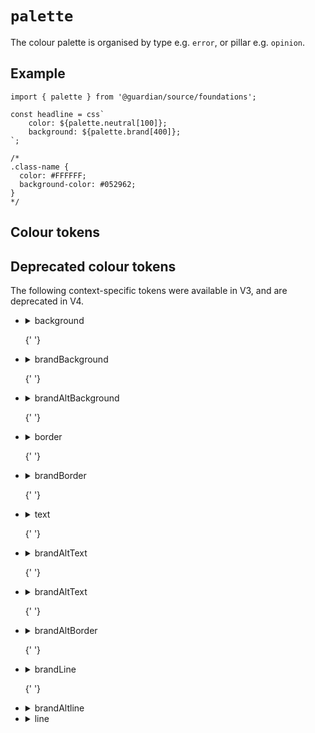 
<Meta of={PaletteStories} />

# `palette`

The colour palette is organised by type e.g. `error`, or pillar e.g. `opinion`.

## Example

```tsx
import { palette } from '@guardian/source/foundations';

const headline = css`
	color: ${palette.neutral[100]};
	background: ${palette.brand[400]};
`;

/*
.class-name {
  color: #FFFFFF;
  background-color: #052962;
}
*/
```

## Colour tokens

<Story of={Palette} />

## Deprecated colour tokens

The following context-specific tokens were available in V3, and are deprecated in V4.

<ul>
  <li>
    <details>
      <summary>background</summary>
      background.primary, background.secondary, background.inverse, background.ctaPrimary,
      background.ctaPrimaryHover, background.ctaSecondary, background.ctaSecondaryHover,
      background.ctaTertiaryHover, background.input, background.inputChecked
    </details>
  </li>

{' '}

<li>
	<details>
		<summary>brandBackground</summary>
		brandBackground.primary, brandBackground.ctaPrimary,
		brandBackground.ctaPrimaryHover, brandBackground.ctaSecondary,
		brandBackground.ctaSecondaryHover, brandBackground.ctaTertiaryHover,
		brandBackground.inputChecked
	</details>
</li>

{' '}

<li>
	<details>
		<summary>brandAltBackground</summary>
		brandAltBackground.primary, brandAltBackground.ctaPrimary,
		brandAltBackground.ctaPrimaryHover, brandAltBackground.ctaSecondary,
		brandAltBackground.ctaSecondaryHover, brandAltBackground.ctaTertiaryHover
	</details>
</li>

{' '}

<li>
	<details>
		<summary>border</summary>
		border.primary, border.secondary, border.success, border.error,
		border.ctaTertiary, border.input, border.inputChecked, border.inputHover,
		border.inputActive, border.focusHalo
	</details>
</li>

{' '}

<li>
	<details>
		<summary>brandBorder</summary>
		brandBorder.primary, brandBorder.secondary, brandBorder.success,
		brandBorder.error, brandBorder.ctaTertiary, brandBorder.input,
		brandBorder.inputChecked, brandBorder.inputHover
	</details>
</li>

{' '}

<li>
	<details>
		<summary>text</summary>
		text.primary, text.supporting, text.success, text.error, text.ctaPrimary,
		text.ctaSecondary, text.ctaTertiary, text.anchorPrimary,
		text.anchorSecondary, text.userInput, text.inputLabel, text.inputError,
		text.inputLabelSupporting, text.inputChecked, text.inputHover,
		text.groupLabel, text.groupLabelSupporting, text.newsInverse
		text.inputChecked, text.inputHover
	</details>
</li>

{' '}

<li>
	<details>
		<summary>brandAltText</summary>
		brandText.primary, brandText.supporting, brandText.success, brandText.error,
		brandText.ctaPrimary, brandText.ctaSecondary, brandText.ctaTertiary,
		brandText.anchorPrimary, brandText.anchorPrimaryHover, brandText.userInput,
		brandText.inputLabel, brandText.inputLabelSupporting
	</details>
</li>

{' '}

<li>
	<details>
		<summary>brandAltText</summary>
		brandAltText.primary, brandAltText.supporting, brandAltText.ctaPrimary,
		brandAltText.ctaSecondary, brandAltText.ctaTertiary,
		brandAltText.anchorPrimary
	</details>
</li>

{' '}

<li>
	<details>
		<summary>brandAltBorder</summary>
		brandAltBorder.ctaTertiary
	</details>
</li>

{' '}

<li>
	<details>
		<summary>brandLine</summary>
		brandLine.primary
	</details>
</li>

{' '}

<li>
	<details>
		<summary>brandAltline</summary>
		brandAltline.primary
	</details>
</li>

  <li>
    <details>
      <summary>line</summary>
      line.primary
    </details>
  </li>
</ul>
